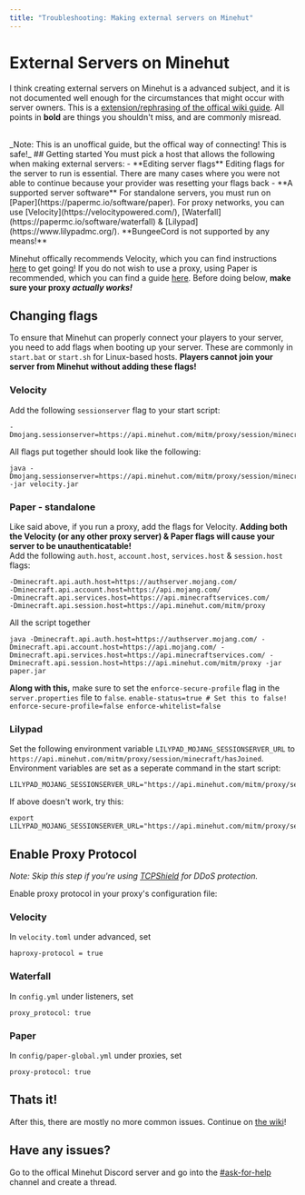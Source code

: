 ```yaml
---
title: "Troubleshooting: Making external servers on Minehut"
---
```


# External Servers on Minehut
I think creating external servers on Minehut is a advanced subject, and it is not documented well enough for the circumstances that
might occur with server owners. This is a [extension/rephrasing of the offical wiki guide](https://minehut.wiki.gg/wiki/External). All points in **bold** are things you shouldn't miss, and are commonly misread.

<br/>
<Separator/>
_Note: This is an unoffical guide, but the offical way of connecting! This is safe!_
## Getting started
You must pick a host that allows the following when making external servers:
 - **Editing server flags** Editing flags for the server to run is essential. There are many cases where you were not able to continue because your provider was resetting your flags back
 - **A supported server software** For standalone servers, you must run on [Paper](https://papermc.io/software/paper). For proxy networks, you can use [Velocity](https://velocitypowered.com/), [Waterfall](https://papermc.io/software/waterfall) & [Lilypad](https://www.lilypadmc.org/). **BungeeCord is not supported by any means!**

Minehut offically recommends Velocity, which you can find instructions [here](https://docs.papermc.io/velocity/getting-started) to get going! If you do not wish to use a proxy, using Paper is recommended, which you can find a guide [here](https://docs.papermc.io/paper/getting-started).
Before doing below, **make sure your proxy _actually works!_**

## Changing flags
To ensure that Minehut can properly connect your players to your server, you need to add flags when booting up your server. These are commonly in `start.bat` or `start.sh` for Linux-based hosts. **Players cannot join your server from Minehut without adding these flags!**


### Velocity
Add the following `sessionserver` flag to your start script:
 ```
 -Dmojang.sessionserver=https://api.minehut.com/mitm/proxy/session/minecraft/hasJoined
 ```
  All flags put together should look like the following:
  ```
  java -Dmojang.sessionserver=https://api.minehut.com/mitm/proxy/session/minecraft/hasJoined -jar velocity.jar
  ```

### Paper - standalone
 Like said above, if you run a proxy, add the flags for Velocity. **Adding both the Velocity (or any other proxy server) & Paper flags will cause your server to be unauthenticatable!** <br/>
   Add the following `auth.host`, `account.host`, `services.host` & `session.host` flags:
   ```
   -Dminecraft.api.auth.host=https://authserver.mojang.com/
   -Dminecraft.api.account.host=https://api.mojang.com/
   -Dminecraft.api.services.host=https://api.minecraftservices.com/
   -Dminecraft.api.session.host=https://api.minehut.com/mitm/proxy
   ```
   All the script together
   ```
   java -Dminecraft.api.auth.host=https://authserver.mojang.com/ -Dminecraft.api.account.host=https://api.mojang.com/ -Dminecraft.api.services.host=https://api.minecraftservices.com/ -Dminecraft.api.session.host=https://api.minehut.com/mitm/proxy -jar paper.jar 
   ``` 
   **Along with this,** make sure to set the `enforce-secure-profile` flag in the `server.properties` file to `false`.
    ```
    enable-status=true
    # Set this to false!
    enforce-secure-profile=false
    enforce-whitelist=false
    ```


### Lilypad
Set the following environment variable `LILYPAD_MOJANG_SESSIONSERVER_URL` to `https://api.minehut.com/mitm/proxy/session/minecraft/hasJoined`. Environment variables are set as a seperate command in the start script:
```
LILYPAD_MOJANG_SESSIONSERVER_URL="https://api.minehut.com/mitm/proxy/session/minecraft/hasJoined"
```
If above doesn't work, try this:
```
export LILYPAD_MOJANG_SESSIONSERVER_URL="https://api.minehut.com/mitm/proxy/session/minecraft/hasJoined"
```

## Enable Proxy Protocol
_Note: Skip this step if you're using [TCPShield](https://tcpshield.com/) for DDoS protection._

Enable proxy protocol in your proxy's configuration file: 
### Velocity

In `velocity.toml` under advanced, set
```
haproxy-protocol = true
```
### Waterfall

In `config.yml` under listeners, set
```
proxy_protocol: true
```
### Paper

In `config/paper-global.yml` under proxies, set
```
proxy-protocol: true
```

## Thats it!
After this, there are mostly no more common issues. Continue on [the wiki](https://minehut.wiki.gg/wiki/External#Connect_Your_External_Server_Plan_on_Minehut)!

## Have any issues?
Go to the offical Minehut Discord server and go into the [#ask-for-help](https://discord.com/channels/239599059415859200/1014801630295760897) channel and create a thread.